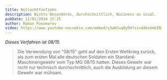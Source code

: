 ```yaml
---
title: Nullachtfünfzehn
description: Nichts Besonderes, durchschnittlich, Business as usual.
pubDate: 11/01/2024 15:25
author: Roman Ponomarev
video: https://www.youtube-nocookie.com/embed/v3wNJuq0yR4?si=d4bxUmbIN3ejP9IN&amp;start=440
---
```


_Dieses Verfahren ist 08/15._

> Die Verwendung von "08/15" geht auf den Ersten Weltkrieg zurück, als zum
> ersten Mal alle deutschen Soldaten ein Standard-Maschinengewehr vom Typ MG
> 08/15 hatten. Dieses Gewehr war nicht nur technisch durchschnittlich, auch die
> Ausbildung an diesem Gewehr war mühsam.
